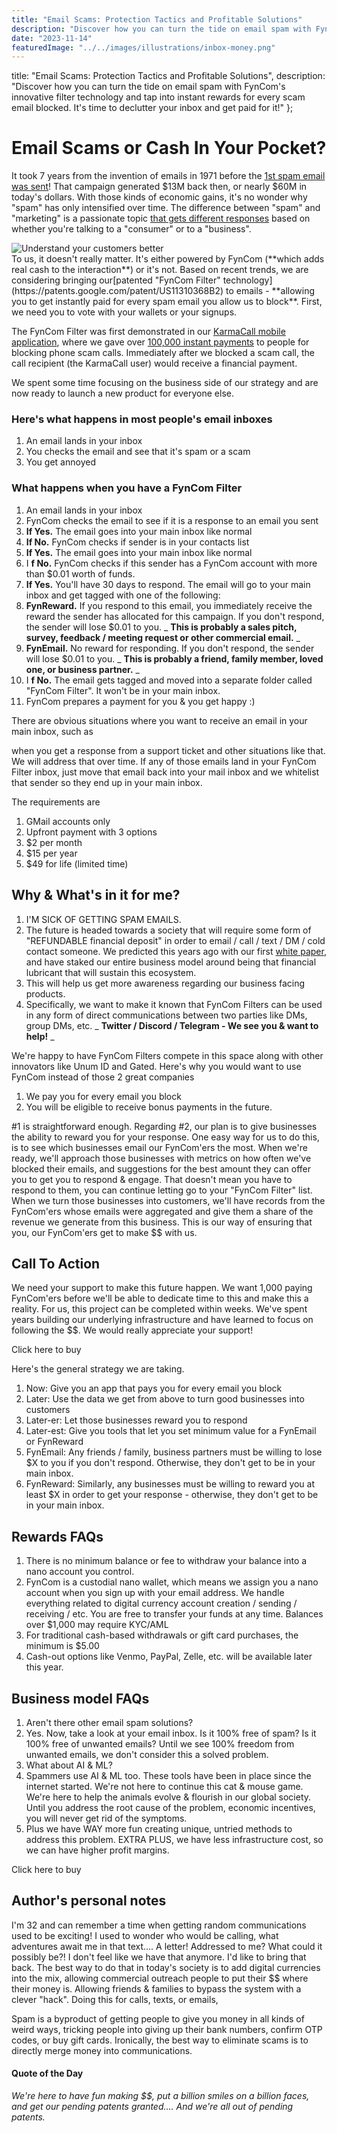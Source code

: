```yaml
---
title: "Email Scams: Protection Tactics and Profitable Solutions"
description: "Discover how you can turn the tide on email spam with FynCom's innovative filter technology and tap into instant rewards for every scam email blocked. It's time to declutter your inbox and get paid for it!"
date: "2023-11-14"
featuredImage: "../../images/illustrations/inbox-money.png"
---
```



title: "Email Scams: Protection Tactics and Profitable Solutions",
description: "Discover how you can turn the tide on email spam with FynCom's innovative filter technology and tap into instant rewards for every scam email blocked. It's time to declutter your inbox and get paid for it!"
};

<Wrapper seo={meta}>

  # Email Scams or Cash In Your Pocket?

  It took 7 years from the invention of emails in 1971 before the [1st spam email was sent](https://www.weforum.org/agenda/2018/05/its-40-years-since-the-first-spam-email-was-sent-here-are-6-things-you-didnt/)! That campaign generated $13M back then, or nearly $60M in today's dollars. With those kinds of economic gains, it's no wonder why "spam" has only intensified over time. The difference between "spam" and "marketing" is a passionate topic [that gets different responses](https://www.computerworld.com/article/2539767/unsung-innovators--gary-thuerk--the-father-of-spam.html) based on whether you're talking to a "consumer" or to a "business".

  <div className="use-case-section">
    <div className="use-case-image">
      <img src={inboxMoney} alt="Understand your customers better" />
    </div>
    <div className="use-case-description">
      To us, it doesn't really matter. It's either powered by FynCom (**which adds real cash to the interaction**) or it's not. Based on recent trends, we are considering bringing our[patented "FynCom Filter" technology](https://patents.google.com/patent/US11310368B2) to emails - **allowing you to get instantly paid for every spam email you allow us to block**. First, we need you to vote with your wallets or your signups.
    </div>
  </div>

  The FynCom Filter was first demonstrated in our [KarmaCall mobile application](https://karmacall.com/), where we gave over [100,000 instant payments](https://www.nanolooker.com/account/nano_3rcpayu3g39njpq3mkizuepfr5rh1nwuz4xypwsmubkoiww88wubff8d719t) to people for blocking phone scam calls. Immediately after we blocked a scam call, the call recipient (the KarmaCall user) would receive a financial payment.

  We spent some time focusing on the business side of our strategy and are now ready to launch a new product for everyone else.

  ### **Here's what happens in most people's email inboxes**

  1. An email lands in your inbox
  2. You checks the email and see that it's spam or a scam
  3. You get annoyed

  ### **What happens when you have a FynCom Filter**

  1. An email lands in your inbox
  2. FynCom checks the email to see if it is a response to an email you sent
  3. **If Yes.** The email goes into your main inbox like normal
  4. **If No.** FynCom checks if sender is in your contacts list
  5. **If Yes.** The email goes into your main inbox like normal
  6. I **f No.** FynCom checks if this sender has a FynCom account with more than $0.01 worth of funds.
  7. **If Yes.** You'll have 30 days to respond. The email will go to your main inbox and get tagged with one of the following:
  8. **FynReward.** If you respond to this email, you immediately receive the reward the sender has allocated for this campaign. If you don't respond, the sender will lose $0.01 to you. _ **This is probably a sales pitch, survey, feedback / meeting request or other commercial email.** _
  9. **FynEmail.** No reward for responding. If you don't respond, the sender will lose $0.01 to you. _ **This is probably a friend, family member, loved one, or business partner.** _
  10. I **f No.** The email gets tagged and moved into a separate folder called "FynCom Filter". It won't be in your main inbox.
  11. FynCom prepares a payment for you & you get happy :)

  There are obvious situations where you want to receive an email in your main inbox, such as

  when you get a response from a support ticket and other situations like that. We will address that over time. If any of those emails land in your FynCom Filter inbox, just move that email back into your mail inbox and we whitelist that sender so they end up in your main inbox.

  The requirements are

  1. GMail accounts only
  2. Upfront payment with 3 options
  3. $2 per month
  4. $15 per year
  5. $49 for life (limited time)

  ## **Why & What's in it for me?**

  1. I'M SICK OF GETTING SPAM EMAILS.
  2. The future is headed towards a society that will require some form of "REFUNDABLE financial deposit" in order to email / call / text / DM / cold contact someone. We predicted this years ago with our first [white paper](https://karmacall.com/KarmaCallWhitePaper.pdf), and have staked our entire business model around being that financial lubricant that will sustain this ecosystem.
  3. This will help us get more awareness regarding our business facing products.
  4. Specifically, we want to make it known that FynCom Filters can be used in any form of direct communications between two parties like DMs, group DMs, etc. _ **Twitter / Discord / Telegram - We see you & want to help!** _

  We're happy to have FynCom Filters compete in this space along with other innovators like Unum ID and Gated. Here's why you would want to use FynCom instead of those 2 great companies

  1. We pay you for every email you block
  2. You will be eligible to receive bonus payments in the future.

  #1 is straightforward enough. Regarding #2, our plan is to give businesses the ability to reward you for your response. One easy way for us to do this, is to see which businesses email our FynCom'ers the most. When we're ready, we'll approach those businesses with metrics on how often we've blocked their emails, and suggestions for the best amount they can offer you to get you to respond & engage. That doesn't mean you have to respond to them, you can continue letting go to your "FynCom Filter" list. When we turn those businesses into customers, we'll have records from the FynCom'ers whose emails were aggregated and give them a share of the revenue we generate from this business. This is our way of ensuring that you, our FynCom'ers get to make $$ with us.

  ## **Call To Action**

  We need your support to make this future happen. We want 1,000 paying FynCom'ers before we'll be able to dedicate time to this and make this a reality. For us, this project can be completed within weeks. We've spent years building our underlying infrastructure and have learned to focus on following the $$. We would really appreciate your support!

  <Link to="/fyncom-filters-email-edition">Click here to buy </Link>

  Here's the general strategy we are taking.

  1. Now: Give you an app that pays you for every email you block
  2. Later: Use the data we get from above to turn good businesses into customers
  3. Later-er: Let those businesses reward you to respond
  4. Later-est: Give you tools that let you set minimum value for a FynEmail or FynReward
  5. FynEmail: Any friends / family, business partners must be willing to lose $X to you if you don't respond. Otherwise, they don't get to be in your main inbox.
  6. FynReward: Similarly, any businesses must be willing to reward you at least $X in order to get your response - otherwise, they don't get to be in your main inbox.

  ## **Rewards FAQs**

  1. There is no minimum balance or fee to withdraw your balance into a nano account you control.
  2. FynCom is a custodial nano wallet, which means we assign you a nano account when you sign up with your email address. We handle everything related to digital currency account creation / sending / receiving / etc. You are free to transfer your funds at any time. Balances over $1,000 may require KYC/AML
  3. For traditional cash-based withdrawals or gift card purchases, the minimum is $5.00
  4. Cash-out options like Venmo, PayPal, Zelle, etc. will be available later this year.

  ## **Business model FAQs**

  1. Aren't there other email spam solutions?
  2. Yes. Now, take a look at your email inbox. Is it 100% free of spam? Is it 100% free of unwanted emails? Until we see 100% freedom from unwanted emails, we don't consider this a solved problem.
  3. What about AI & ML?
  4. Spammers use AI & ML too. These tools have been in place since the internet started. We're not here to continue this cat & mouse game. We're here to help the animals evolve & flourish in our global society. Until you address the root cause of the problem, economic incentives, you will never get rid of the symptoms.
  5. Plus we have WAY more fun creating unique, untried methods to address this problem. EXTRA PLUS, we have less infrastructure cost, so we can have higher profit margins.

  <Link to="/fyncom-filters-email-edition">Click here to buy</Link>

  ## **Author's personal notes**

  I'm 32 and can remember a time when getting random communications used to be exciting! I used to wonder who would be calling, what adventures await me in that text…. A letter! Addressed to me? What could it possibly be?! I don't feel like we have that anymore. I'd like to bring that back. The best way to do that in today's society is to add digital currencies into the mix, allowing commercial outreach people to put their $$ where their money is. Allowing friends & families to bypass the system with a clever "hack". Doing this for calls, texts, or emails,

  Spam is a byproduct of getting people to give you money in all kinds of weird ways, tricking people into giving up their bank numbers, confirm OTP codes, or buy gift cards. Ironically, the best way to eliminate scams is to directly merge money into communications.

  #### **Quote of the Day**

  _We're here to have fun making $$, put a billion smiles on a billion faces, and get our pending patents granted…. And we're all out of pending patents._

</Wrapper>
